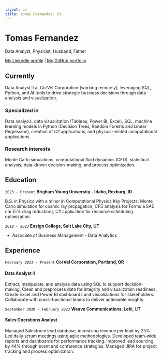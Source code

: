 ```yaml
---
layout: cv
title: Tomas Fernandez' CV
---
```

# Tomas Fernandez
Data Analyst, Physicist, Husband, Father

<div id="webaddress">
<a href="https://www.linkedin.com/in/tomas-fernandez/">My LinkedIn profile</a>
| <a href="https://github.com/tomasfedz/tomasfedz.github.io">My GitHub portfolio</a>
</div>


## Currently

Data Analyst II at CorVel Corporation (working remotely), leveraging SQL, Python, and AI tools to drive strategic business decisions through data analysis and visualization.

### Specialized in

Data analysis, data visualization (Tableau, Power BI, Excel), SQL, machine learning models in Python (Decision Trees, Random Forests and Linear Regression), creation of C# applications, and physics-related computational applications.


### Research interests

Monte Carlo simulations, computational fluid dynamics (CFD), statistical analysis, data-driven decision-making, and process optimization.


## Education

`2023 - Present`
__Brigham Young University - Idaho, Rexburg, ID__

B.S. in Physics with a minor in Computational Physics
Key Projects: Monte Carlo simulation for cosmic ray propagation, CFD analysis for Formula SAE car (5% drag reduction), C# application for resource scheduling optimization.

`2018 - 2023`
__Ensign College, Salt Lake City, UT__

- Associate of Business Management - Data Analytics


## Experience

`February 2023 - Present`
__CorVel Corporation, Portland, OR__

#### Data Analyst II
Extract, manipulate, and analyze data using SQL to support decision-making.
Clean and preprocess data for integrity and visualization readiness.
Create Excel and Power BI dashboards and visualizations for stakeholders.
Collaborate with cross-functional teams to deliver actionable insights.

`September 2020 - February 2023`
__Weave Communications, Lehi, UT__

#### Sales Operations Analyst
Managed Salesforce lead database, increasing revenue per lead by 25%.
Led daily scrum meetings using agile methodologies.
Developed team-wide reports and dashboards for performance tracking.
Improved lead sourcing by 44% through event and conference strategies.
Managed JIRA for project tracking and process optimization.


<!-- ### Footer

Last updated: April 2025 -->